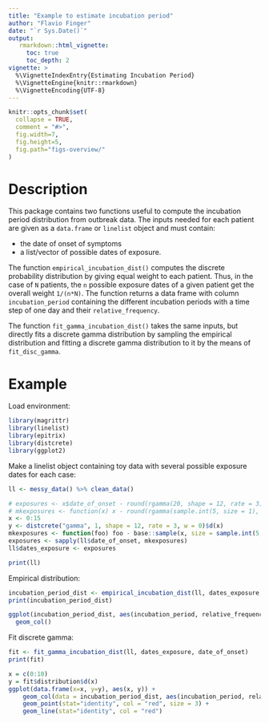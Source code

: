 ```yaml
---
title: "Example to estimate incubation period"
author: "Flavio Finger"
date: "`r Sys.Date()`"
output:
   rmarkdown::html_vignette:
     toc: true
     toc_depth: 2
vignette: >
  %\VignetteIndexEntry{Estimating Incubation Period}
  %\VignetteEngine{knitr::rmarkdown}
  %\VignetteEncoding{UTF-8}
---
```


```r
knitr::opts_chunk$set(
  collapse = TRUE,
  comment = "#>",
  fig.width=7,
  fig.height=5,
  fig.path="figs-overview/"
)
```

# Description

This package contains two functions useful to compute the incubation period distribution from outbreak data. The inputs needed for each patient are given as a `data.frame` or `linelist` object and must contain:

  - the date of onset of symptoms
  - a list/vector of possible dates of exposure.

The function `empirical_incubation_dist()` computes the discrete probability distribution by giving equal weight to each patient. Thus, in the case of `N` patients, the `n` possible exposure dates of a given patient get the overall weight `1/(n*N)`. The function returns a data frame with column `incubation_period` containing the different incubation periods with a time step of one day and their `relative_frequency`.

The function `fit_gamma_incubation_dist()` takes the same inputs, but directly fits a discrete gamma distribution by sampling the empirical distribution and fitting a discrete gamma distribution to it by the means of `fit_disc_gamma`.


# Example

Load environment:

```r
library(magrittr)
library(linelist)
library(epitrix)
library(distcrete)
library(ggplot2)
```

Make a linelist object containing toy data with several possible exposure dates for each case:

```r
ll <- messy_data() %>% clean_data()

# exposures <- x$date_of_onset - round(rgamma(20, shape = 12, rate = 3))
# mkexposures <- function(x) x - round(rgamma(sample.int(5, size = 1), shape = 12, rate = 3))
x <- 0:15
y <- distcrete("gamma", 1, shape = 12, rate = 3, w = 0)$d(x)
mkexposures <- function(foo) foo - base::sample(x, size = sample.int(5, size = 1), replace = FALSE, prob = y)
exposures <- sapply(ll$date_of_onset, mkexposures)
ll$dates_exposure <- exposures

print(ll)
```

Empirical distribution:

```r
incubation_period_dist <- empirical_incubation_dist(ll, dates_exposure, date_of_onset)
print(incubation_period_dist)

ggplot(incubation_period_dist, aes(incubation_period, relative_frequency)) +
  geom_col()
```

Fit discrete gamma:

```r
fit <- fit_gamma_incubation_dist(ll, dates_exposure, date_of_onset)
print(fit)

x = c(0:10)
y = fit$distribution$d(x)
ggplot(data.frame(x=x, y=y), aes(x, y)) +
    geom_col(data = incubation_period_dist, aes(incubation_period, relative_frequency)) +
    geom_point(stat="identity", col = "red", size = 3) +
    geom_line(stat="identity", col = "red")
```
